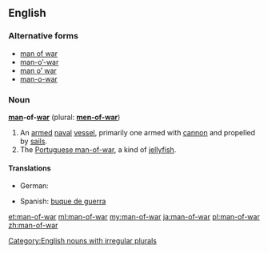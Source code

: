 ==English==

===Alternative forms===
*[[man of war]]
*[[man-o'-war|man-o’-war]]
*[[man o' war|man o’ war]]
*[[man-o-war]]

===Noun===
'''[[man]]-of-[[war]]''' (plural: '''[[men-of-war]]''')

# An [[armed]] [[naval]] [[vessel]], primarily one armed with [[cannon]] and propelled by [[sail]]s.
# The [[Portuguese man-of-war]], a kind of [[jellyfish]].

====Translations====
{{trans-top|armed naval vessel}}
* German: {{t+|de|Kriegsschiff|n}}
{{trans-mid}}
* Spanish: [[buque de guerra]] {{m}}
{{trans-bottom}}

{{trans-top|jellyfish}}
{{trans-mid}}
{{trans-bottom}}

[[Category:English nouns with irregular plurals]]

[[et:man-of-war]]
[[ml:man-of-war]]
[[my:man-of-war]]
[[ja:man-of-war]]
[[pl:man-of-war]]
[[zh:man-of-war]]